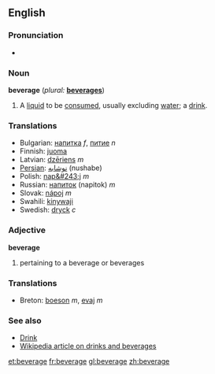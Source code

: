 ==English==
===Pronunciation===
*{{audio|en-us-beverage.ogg|Audio (US)}}

===Noun===
'''beverage'''  (''plural:'' '''[[beverages]]''')
# A [[liquid]] to be [[consumed]], usually excluding [[water]]; a [[drink]].

===Translations===
*Bulgarian: [[напитка]] ''f'', [[питие]] ''n''
*Finnish: [[juoma]]
*Latvian: [[dzēriens]] ''m''
*[[Persian]]: [[نوشابه]] (nushabe)
*Polish: [[nap&#243;j]] ''m''
*Russian: [[напиток]] (napitok) ''m''
*Slovak: [[nápoj]] ''m''
*Swahili: [[kinywaji]]
*Swedish: [[dryck]] ''c''

===Adjective===
'''beverage'''
# pertaining to a beverage or beverages
<!--Say what?  How 'bout an example please.-->

===Translations===
*Breton: [[boeson]] ''m'', [[evaj]] ''m''

===See also===
*[[Drink]]
*[[:w:Drink|Wikipedia article on drinks and beverages]]

[[et:beverage]]
[[fr:beverage]]
[[gl:beverage]]
[[zh:beverage]]